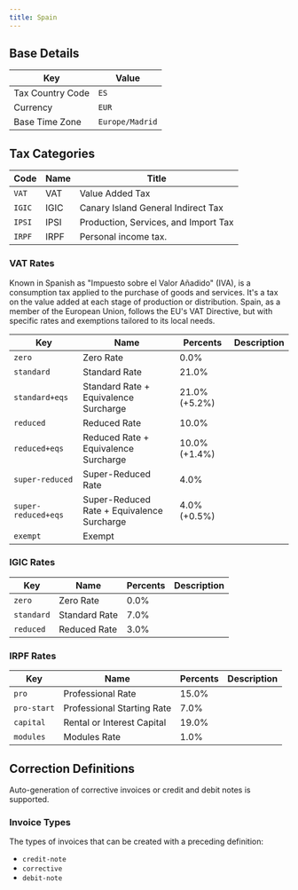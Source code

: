 ```yaml
---
title: Spain
---
```


## Base Details

| Key | Value |
| --- | ----- |
| Tax Country Code | <code>ES</code> |
| Currency | <code>EUR</code> |
| Base Time Zone | <code>Europe/Madrid</code> |

## Tax Categories

| Code | Name | Title |
| ---- | ---- | ----- |
| <code>VAT</code> | VAT | Value Added Tax |
| <code>IGIC</code> | IGIC | Canary Island General Indirect Tax |
| <code>IPSI</code> | IPSI | Production, Services, and Import Tax |
| <code>IRPF</code> | IRPF | Personal income tax. |

### VAT Rates	

Known in Spanish as "Impuesto sobre el Valor Añadido" (IVA), is a consumption tax
applied to the purchase of goods and services. It's a tax on the value added at
each stage of production or distribution. Spain, as a member of the European Union,
follows the EU's VAT Directive, but with specific rates and exemptions tailored
to its local needs.

| Key | Name | Percents | Description |
| --- | ---- | -------- | ----------- |
| <code>zero</code> | Zero Rate | 0.0% |  |
| <code>standard</code> | Standard Rate | 21.0% |  |
| <code>standard+eqs</code> | Standard Rate + Equivalence Surcharge | 21.0% (+5.2%) |  |
| <code>reduced</code> | Reduced Rate | 10.0% |  |
| <code>reduced+eqs</code> | Reduced Rate + Equivalence Surcharge | 10.0% (+1.4%) |  |
| <code>super-reduced</code> | Super-Reduced Rate | 4.0% |  |
| <code>super-reduced+eqs</code> | Super-Reduced Rate + Equivalence Surcharge | 4.0% (+0.5%) |  |
| <code>exempt</code> | Exempt |  |  |

### IGIC Rates

| Key | Name | Percents | Description |
| --- | ---- | -------- | ----------- |
| <code>zero</code> | Zero Rate | 0.0% |  |
| <code>standard</code> | Standard Rate | 7.0% |  |
| <code>reduced</code> | Reduced Rate | 3.0% |  |

### IRPF Rates

| Key | Name | Percents | Description |
| --- | ---- | -------- | ----------- |
| <code>pro</code> | Professional Rate | 15.0% |  |
| <code>pro-start</code> | Professional Starting Rate | 7.0% |  |
| <code>capital</code> | Rental or Interest Capital | 19.0% |  |
| <code>modules</code> | Modules Rate | 1.0% |  |

## Correction Definitions

Auto-generation of corrective invoices or credit and debit notes is
supported.

### Invoice Types

The types of invoices that can be created with a preceding definition:
- <code>credit-note</code>
- <code>corrective</code>
- <code>debit-note</code>
